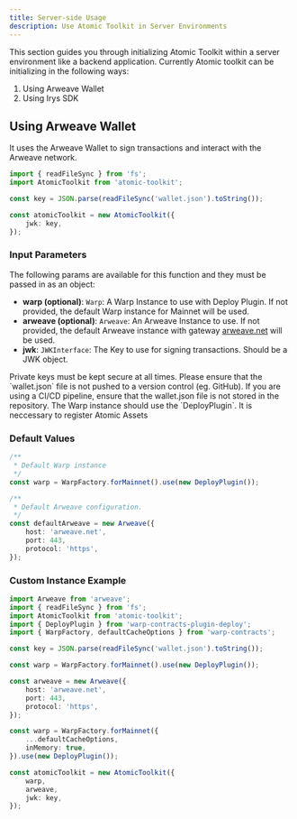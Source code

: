 ```yaml
---
title: Server-side Usage
description: Use Atomic Toolkit in Server Environments
---
```


This section guides you through initializing Atomic Toolkit within a server environment like a backend application. Currently Atomic toolkit can be initializing in the following ways:

1. Using Arweave Wallet
2. Using Irys SDK

## Using Arweave Wallet

It uses the Arweave Wallet to sign transactions and interact with the Arweave network.

```ts
import { readFileSync } from 'fs';
import AtomicToolkit from 'atomic-toolkit';

const key = JSON.parse(readFileSync('wallet.json').toString());

const atomicToolkit = new AtomicToolkit({
    jwk: key,
});
```

### Input Parameters

The following params are available for this function and they must be passed in as an object:

-   **warp (optional)**: `Warp`: A Warp Instance to use with Deploy Plugin. If not provided, the default Warp instance for Mainnet will be used.
-   **arweave (optional)**: `Arweave`: An Arweave Instance to use. If not provided, the default Arweave instance with gateway [arweave.net](arweave.net) will be used.
-   **jwk**: `JWKInterface`: The Key to use for signing transactions. Should be a JWK object.

<Warning>
    Private keys must be kept secure at all times. Please ensure that the
    `wallet.json` file is not pushed to a version control (eg. GitHub). If you
    are using a CI/CD pipeline, ensure that the wallet.json file is not stored
    in the repository.
</Warning>

<Note>
    The Warp instance should use the `DeployPlugin`. It is neccessary to
    register Atomic Assets
</Note>

### Default Values

```ts
/**
 * Default Warp instance
 */
const warp = WarpFactory.forMainnet().use(new DeployPlugin());

/**
 * Default Arweave configuration.
 */
const defaultArweave = new Arweave({
    host: 'arweave.net',
    port: 443,
    protocol: 'https',
});
```

### Custom Instance Example

```ts
import Arweave from 'arweave';
import { readFileSync } from 'fs';
import AtomicToolkit from 'atomic-toolkit';
import { DeployPlugin } from 'warp-contracts-plugin-deploy';
import { WarpFactory, defaultCacheOptions } from 'warp-contracts';

const key = JSON.parse(readFileSync('wallet.json').toString());

const warp = WarpFactory.forMainnet().use(new DeployPlugin());

const arweave = new Arweave({
    host: 'arweave.net',
    port: 443,
    protocol: 'https',
});

const warp = WarpFactory.forMainnet({
    ...defaultCacheOptions,
    inMemory: true,
}).use(new DeployPlugin());

const atomicToolkit = new AtomicToolkit({
    warp,
    arweave,
    jwk: key,
});
```
